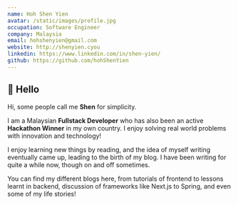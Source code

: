 ```yaml
---
name: Hoh Shen Yien
avatar: /static/images/profile.jpg
occupation: Software Engineer
company: Malaysia
email: hohshenyien@gmail.com
website: http://shenyien.cyou
linkedin: https://www.linkedin.com/in/shen-yien/
github: https://github.com/hohShenYien
---
```


## 👋 Hello

Hi, some people call me **Shen** for simplicity. 

I am a Malaysian **Fullstack Developer** who has also been an active **Hackathon Winner**
in my own country. I enjoy solving real world problems with innovation and technology!

I enjoy learning new things by reading, and the idea of myself writing eventually came up, leading
to the birth of my blog. I have been writing for quite a while now, though on and off sometimes.

You can find my different blogs here, from tutorials of frontend to lessons learnt in backend,
discussion of frameworks like Next.js to Spring, and even some of my life stories! 